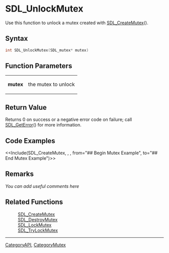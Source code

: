 
= SDL_UnlockMutex =
Use this function to unlock a mutex created with [[SDL_CreateMutex]]().


== Syntax ==
<syntaxhighlight lang='c++'>
int SDL_UnlockMutex(SDL_mutex* mutex)
</syntaxhighlight>

== Function Parameters ==
{|
|'''mutex''' 
|the mutex to unlock
|}

== Return Value ==
Returns 0 on success or a negative error code on failure; call [[SDL_GetError]]() for more information.

== Code Examples ==
<<Include(SDL_CreateMutex, , , from="## Begin Mutex Example", to="## End Mutex Example")>>

== Remarks ==
''You can add useful comments here''

== Related Functions ==
:[[SDL_CreateMutex]]
:[[SDL_DestroyMutex]]
:[[SDL_LockMutex]]
:[[SDL_TryLockMutex]]

----
[[CategoryAPI]], [[CategoryMutex]]
